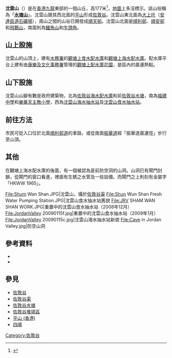 {{Infobox Mountain
| 名稱 = 沈雲山
| 照片 = Shun Wun Shan 1.jpg
| 照片說明 = 沈雲山和背後的牛頭角住宅區，攝於[[飛鵝山|飛鵝山]]南脊懸崖
| 海拔 = {{Convert|177|m|ft|0|link=on}}
| 位置 = [[香港|香港]][[九龍|九龍]]東部
| 山脈 =
| 相對高度 =
| 座標 = {{coord|22|19|28.31|N|114|13|24.48|E}}
| 地形圖 =
| 類別 =
| 年齡 =
| 最近噴發 =
| 首次登頂 =
| 攀登路線 =
| pushpin_map = Hong Kong
| pushpin_map_caption = 沈雲山的位置
| latd=22 |latm=19 |lats=28.31 |latNS=N
| longd=114 |longm=13 |longs=24.48 |longEW=E
}}
'''沈雲山'''（{{lang-en|Shum Wan Shan}}）是在[[香港|香港]][[九龍|九龍]]東部的一個山丘，高177米<ref>{{Cite web |url=http://www.geodetic.gov.hk/SummarySheet/4042.01.pdf |title=地政總署-香港大地測量控制站 |access-date=2010-08-21 |archive-url=https://web.archive.org/web/20130314214210/http://www.geodetic.gov.hk/summarysheet/4042.01.pdf |archive-date=2013-03-14 |dead-url=yes }}</ref>，[[地圖|地圖]]上多沒標示。該山俗稱為「'''[[水塘山|水塘山]]'''」。沈雲山跟其西北面的[[平山_(香港)|平山]]形成[[佐敦谷|佐敦谷]]。沈雲山東北面為[[大上托|大上托]]（[[安達臣道石礦場|安達臣道石礦場]]），兩山之間的山谷已開發成[[順天邨|順天邨]]。沈雲山北面是[[順利邨|順利邨]]、[[順安邨|順安邨]]和[[飛鵝山|飛鵝山]]，南面則為[[鱷魚山|鱷魚山]]和[[牛頭角|牛頭角]]。

==山上設施==
沈雲山的山頂上，建有[[水務署|水務署]]的[[觀塘上食水配水庫|觀塘上食水配水庫]]和[[觀塘上海水配水庫|觀塘上海水配水庫]]。配水庫平台上建有由[[康樂及文化事務署|康樂及文化事務署]]管理的[[觀塘上配水庫花園|觀塘上配水庫花園]]，是區內的晨運熱點。

==山下設施==
沈雲山山腳有數座政府建築物，北為[[佐敦谷海水配水庫|佐敦谷海水配水庫]]和前[[佐敦谷水塘|佐敦谷水塘]]，南為[[福建中學|福建中學]]和[[樂華天主教小學|樂華天主教小學]]，西為[[沈雲山海水抽水站|沈雲山海水抽水站]]及[[沈雲山食水抽水站|沈雲山食水抽水站]]。

==前往方法==
市民可從入口位於北面[[順利邨道|順利邨道]]的車路，或從南面[[振華道|振華道]]經「振華道晨運徑」步行至山頂。

==其他==
在觀塘上海水配水庫的後面，有一個被認為是前防空洞的山洞。山洞已有閘門封鎖，從閘門的窗口看進，裡面有生銹之水管及一些設備，而閘門之上則刻有金屬字「HKWW 1965」。

<gallery>
File:Shum Wan Shan.JPG|沈雲山，攝於[[佐敦谷渠|佐敦谷渠]]
File:Shun Wun Shan Fresh Water Pumping Station.JPG|沈雲山食水抽水站舊貌
File:JRV SHAM WAN SHAN WORK.JPG|重置中的沈雲山食水抽水站（2008年12月）
File:JordanValley 20090115f.jpg|重置中的沈雲山食水抽水站（2009年1月）
File:JordanValley 20090115c.jpg|沈雲山海水抽水站新貌
File:Cave in Jordan Valley.jpg|防空山洞
</gallery>

==參考資料==
*{{web reference|URL=http://kwuntong.wordpress.com/2007/05/05/hill/|title=沈雲山登山郊遊小貼士|work=活在觀塘|year=2008年|date=11月1日|accessdate=2008-11-01|archive-date=2008-05-04|archive-url=https://web.archive.org/web/20080504135427/http://kwuntong.wordpress.com/2007/05/05/hill/|dead-url=no}}
*{{web reference|URL=http://www.hiking.com.hk/discus/messages/13/23176.html?1108835459|title=Archive through 2005年 2月 20日|work=Hong Kong Hiking Web|year=2008年|date=11月1日|accessdate=2008-11-01|archive-date=2008-05-21|archive-url=https://web.archive.org/web/20080521113247/http://www.hiking.com.hk/discus/messages/13/23176.html?1108835459|dead-url=no}}
<div class="references-small">
<references />
</div>

==參見==
* [[佐敦谷|佐敦谷]]
* [[佐敦谷渠|佐敦谷渠]]
* [[佐敦谷水塘|佐敦谷水塘]]
* [[佐敦谷堆填區|佐敦谷堆填區]]
* [[平山_(香港)|平山 (香港)]]
* [[四順|四順]]

{{香港山峰}}



[[Category:佐敦谷|Category:佐敦谷]]